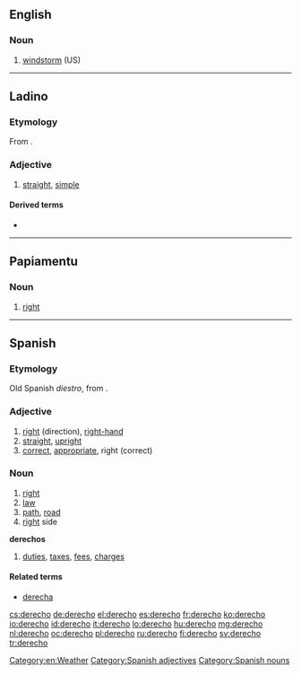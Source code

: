 ==English==

===Noun===
{{en-noun}}
# [[windstorm]] (US)

[[Category:en:Weather]]

----

==Ladino==

===Etymology===
From {{etyl|la|lad}} {{term|directus|dīrectus|lang=la}}.

===Adjective===
{{lad-adj|l|g=m|f=derecha}}

# [[straight]], [[simple]]

====Derived terms====
* {{l|lad|enderechar|sc=Latn}}

----

==Papiamentu==

===Noun===
{{head|pap|noun}}

# [[right]]

----

==Spanish==

===Etymology===
Old Spanish ''diestro'', from {{etyl|la|es}} {{term|directus|dīrectus|lang=la}}.

===Adjective===
{{es-adj|f=derecha}}

# [[right]] (direction), [[right-hand]]
# [[straight]], [[upright]]
# [[correct]], [[appropriate]], right (correct)

===Noun===
{{es-noun|m}}

# [[right]] {{qualifier|direction|entitlement}}
# [[law]]
# [[path]], [[road]]
# [[right]] side
'''derechos''' {{m}} {{plural}}
# [[duties]], [[tax]]es, [[fee]]s, [[charge]]s

====Related terms====
* [[derecha]] {{f}}


[[Category:Spanish adjectives]]
[[Category:Spanish nouns]]

[[cs:derecho]]
[[de:derecho]]
[[el:derecho]]
[[es:derecho]]
[[fr:derecho]]
[[ko:derecho]]
[[io:derecho]]
[[id:derecho]]
[[it:derecho]]
[[lo:derecho]]
[[hu:derecho]]
[[mg:derecho]]
[[nl:derecho]]
[[oc:derecho]]
[[pl:derecho]]
[[ru:derecho]]
[[fi:derecho]]
[[sv:derecho]]
[[tr:derecho]]